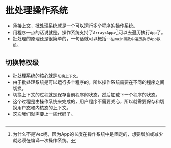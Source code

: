 # 批处理操作系统
+ 承接上文，批处理系统就是一个可以运行多个程序的操作系统。
+ 用程序一点的话说就是，操作系统支持了`Array<App>`[^ps1],可以去遍历执行`App`了。
+ 批处理的原理还是很简单的，一句话就可以概括--`在main函数中遍历执行App数组`。
## 切换特权级
+ 批处理系统的核心就是`切换上下文`。
+ 由于批处理系统是可以运行多个程序的，所以操作系统需要在不同的程序之间切换。
+ 切换上下文的过程就是保存当前程序的状态，然后加载下一个程序的状态。
+ 这个过程是由操作系统来完成的，用户程序不需要关心，所以就需要保存和切换用户态和内核态的上下文。
+ 这次我们就需要上一些代码了。
```rust

```
[^ps1]:为什么不是Vec呢，因为App的长度在操作系统中是固定的，想要增加或减少就必须在编译一次操作系统。